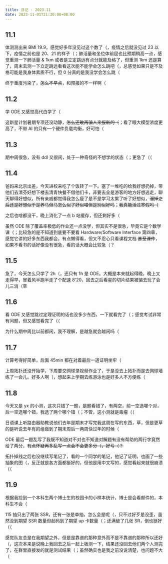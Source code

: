 ```yaml
---
title: 日记 · 2023.11
date: 2023-11-01T21:30:00+08:00
---
```


## 11.1

体测测出来 BMI 19.9，感觉好多年没见过这个数了（，疫情之后就没见过 23 以下，疫情之前也是 20、21 的样子（；肺活量和坐位体前屈也比预期稍高一点，感觉重测一下肺活量 & 1km 或者是立定跳远有点分就能及格了，但重测 1km 还是算了，周末去测一下立定跳远看看这次能不能学会怎么跳吧（，总感觉如果只是不及格可能是我身体素质不行，但 0 分真的是我没学会怎么跳（

终于重度污染了，~~怎么不早点~~，和预报的不一样啊（

## 11.2

学 ODE 又感觉高代白学了（

这新星计划暑期专项还没动静，~~怎么还敢再骗人来报新的（~~；看了眼大模型浓度更高了，不带 AI 的只有一个硬件负载均衡，好可怕（

## 11.3

期中周很急，没有 ddl 又很闲，处于一种奇怪的不想学的状态（；更急了（（

## 11.4

爸妈来北京出差，今天进校来吃了个饭转了一下。塞了一堆吃的给我好想扔掉，带他们去清芬好想下楼去清青快餐不借他们卡，非要去全是游客的地方好想逃走，聊天聊得好想似，所有亲戚都觉得我怎么瘦了是不是学习太累了听了好想似，~~溜掉之后还是好想似于是养马但马怎么似了好似喵但是别似好吗~~；~~我真能活过寒假吗（~~

之后也啥都没干，晚上消化了一点 b 站缓存，但还剩好多（

虽然 ODE 除了覆盖率极低的作业还一点没学，但其实不是很急，毕竟它是个数学课（；比较急的是不知道到底要不要看 Hardware/Software Interface 第四章，感觉它讲的好多东西我都会，有点懒得看，但又不忍心只看课程文档 ~~甚至课件~~，如果不看书的话好像没有很急，看的话大概会比较急（？

## 11.5

急了，今天怎么只学了 2h（，还只有 1h 是 ODE。大概是本来就起得晚，晚上又走得早，冒着风半跑半走了个配速 8'20，回去之后看星的切片结果被骗去玩了会儿三消（草

## 11.6

看 ODE 又感觉跳过定理证明的话也没多少东西，一下就看完了（；感觉考试非常有问题，但又感觉看完了（（

为什么期中周比以前都闲，我不理解，是越急就会越闲吗（

## 11.7

计算考得好简单，后面 45min 都在对着最后一道证明坐牢（

上周拓扑还没开始学，下周要交网球录视频作业了，于是没去上拓扑而是去网球墙练了一会儿。好多人啊（，想起来上学期去练游泳也是好多人不方便练（

## 11.8

今天又是 yx 的小测，这次只错了一题，是题看错了，有两空，前一空选哪个对，后一空选哪个错，我选了两个哪个错（；不管，这小测就是毒瘤（（

日语课上听路由器助教说他们去年是期末才写完我这周在写的东西，草，但是更草的是听说去年有的组做到了期末周后一两周快过年的时候（

ODE 最后一题乱写了我既不知道对不对也不知道对解题有没有帮助的两行字竟然给了两分，~~有点怀疑再多乱写一点会不会更多分（，好亏（？~~

拓扑掉线之后也没继续写笔记了，看的一个同学的笔记，他记了证明，也画了一些抽象的图（，反正就是各方面都挺好的，但他是用中文写的，感觉看起来就很崩溃（（

## 11.9

根据我捡到一个本科生两个博士生的校园卡的小样本统计，博士是会看邮件的，本科生不会（

115 抽只出了两张 SSR，还有一张是单抽，怎么会是呢（，只不过好歹是没歪，虽然没到期望 SSR 数量但起码到了期望 up 卡数量（；还满破了几张 SR，倒也挺好（（

感觉队友总是在我期望之外，但是是靠谱的那种意外而不是不靠谱的那种所以还好（，这次本来是说晚上我回去之后一起上板测一下，结果还没回去他们两个人测完了，在群里直接发的就是测试结果（；虽然确实也是我之前没说清楚，也问题不大（
